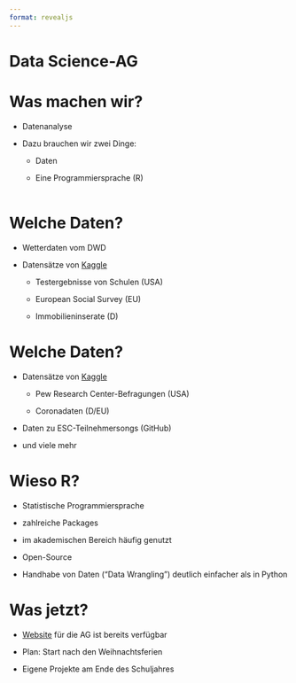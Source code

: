 ```yaml
---
format: revealjs
---
```


# Data Science-AG

# Was machen wir?

-   Datenanalyse

-   Dazu brauchen wir zwei Dinge:

    -   Daten

    -   Eine Programmiersprache (R)\
        \

# Welche Daten?

-   Wetterdaten vom DWD

-   Datensätze von [Kaggle](https://www.kaggle.com)

    -   Testergebnisse von Schulen (USA)

    -   European Social Survey (EU)

    -   Immobilieninserate (D)\

# Welche Daten?

-   Datensätze von [Kaggle](https://www.kaggle.com)

    -   Pew Research Center-Befragungen (USA)

    -   Coronadaten (D/EU)

<!-- -->

-   Daten zu ESC-Teilnehmersongs (GitHub)

-   und viele mehr

# Wieso R?

-   Statistische Programmiersprache

-   zahlreiche Packages

-   im akademischen Bereich häufig genutzt

-   Open-Source

-   Handhabe von Daten ("Data Wrangling") deutlich einfacher als in Python

# Was jetzt?

-   [Website](https://timnehls.github.io/daten-ag) für die AG ist bereits verfügbar

-   Plan: Start nach den Weihnachtsferien

-   Eigene Projekte am Ende des Schuljahres
